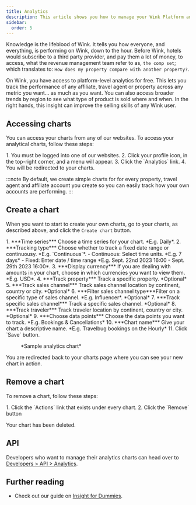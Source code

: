 ```yaml
---
title: Analytics
description: This article shows you how to manage your Wink Platform analytics.
sidebar:
  order: 5
---
```



Knowledge is the lifeblood of Wink. It tells you how everyone, and everything, is performing on Wink, down to the hour. Before Wink, hotels would subscribe to a third party provider, and pay them a lot of money, to access, what the revenue management team refer to as, `the comp set`; which translates to: `How does my property compare with another property?`.

On Wink, you have access to platform-level analytics for free. This lets you track the performance of any affiliate, travel agent or property across any metric you want... as much as you want. You can also access broader trends by region to see what type of product is sold where and when. In the right hands, this insight can improve the selling skills of any Wink user.

## Accessing charts

You can access your charts from any of our websites. To access your analytical charts, follow these steps:

<Steps>
1. You must be logged into one of our websites.
2. Click your profile icon, in the top-right corner, and a menu will appear.
3. Click the `Analytics` link.
4. You will be redirected to your charts.
</Steps>

:::note
By default, we create simple charts for for every property, travel agent and affiliate account you create so you can easily track how your own accounts are performing.
:::

## Create a chart

When you want to start to create your own charts, go to your charts, as described above, and click the `Create chart` button.

<Steps>
1. ***Time series*** Choose a time series for your chart. *E.g. Daily*.
2. ***Tracking type*** Choose whether to track a fixed date range or continuousy. *E.g. `Continuous`*.
    - Continuous: Select time units. *E.g. 7 days*
    - Fixed: Enter date / time range *E.g. Sept. 22nd 2023 16:00 - Sept. 29th 2023 16:00*.
3. ***Display currency*** If you are dealing with amounts in your chart, choose in which currencies you want to view them. *E.g. USD*.
4. ***Track property*** Track a specific property. *Optional*
5. ***Track sales channel*** Track sales channel location by continent, country or city. *Optional*
6. ***Filter sales channel type***Filter on a specific type of sales channel. *E.g. Influencer*. *Optional* 
7. ***Track specific sales channel*** Track a specific sales channel. *Optional*
8. ***Track traveler*** Track traveler location by continent, country or city. *Optional*
9. ***Choose data points*** Choose the data points you want to track. *E.g. Bookings & Cancellations*
10. ***Chart name*** Give your chart a descriptive name. *E.g. Travelbug bookings on the Hourly*
11. Click `Save` button.
</Steps>

<figure>
<CloudinaryImage 
      width="700"
      height="452"
      resize="scale"
      quality="best"
      alt="Analytics chart"
      src="academy/analytics-chart" 
      errorImage="noimage_opaque_nyrtl0.png"
    />
    <figcaption>*Sample analytics chart*</figcaption>
</figure>

You are redirected back to your charts page where you can see your new chart in action.

## Remove a chart

To remove a chart, follow these steps:

<Steps>
1. Click the `Actions` link that exists under every chart.
2. Click the `Remove` button
</Steps>

Your chart has been deleted.

## API

Developers who want to manage their analytics charts can head over to [Developers > API > Analytics](/developers/apis/#analytics-api).

## Further reading

- Check out our guide on [Insight for Dummies](/guide/insight-for-dummies).